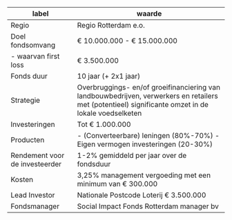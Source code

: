 ---
---

| label                          | waarde                                                                                                                                              |
| ------------------------------ | --------------------------------------------------------------------------------------------------------------------------------------------------- |
| Regio                          | Regio Rotterdam e.o.                                                                                                                                |
| Doel fondsomvang               | € 10.000.000 - € 15.000.000                                                                                                                         |
| - waarvan first loss           | € 3.500.000                                                                                                                                         |
| Fonds duur                     | 10 jaar (+ 2x1 jaar)                                                                                                                                |
| Strategie                      | Overbruggings- en/of groeifinanciering van landbouwbedrijven, verwerkers en retailers met (potentieel) significante omzet in de lokale voedselketen |
| Investeringen                  | Tot € 1.000.000                                                                                                                                     |
| Producten                      | - (Converteerbare) leningen (80%-70%) - Eigen vermogen investeringen (20-30%)                                                                       |
| Rendement voor de investeerder | 1-2% gemiddeld per jaar over de fondsduur                                                                                                           |
| Kosten                         | 3,25% management vergoeding met een minimum van € 300.000                                                                                           |
| Lead Investor                  | Nationale Postcode Loterij € 3.500.000                                                                                                              |
| Fondsmanager                   | Social Impact Fonds Rotterdam manager bv                                                                                                            |
